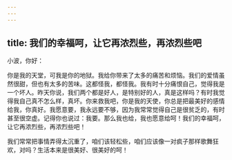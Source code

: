 ```yaml
---
---
---
```

title: 我们的幸福呵，让它再浓烈些，再浓烈些吧
---

小波，你好：

你是我的天堂，可我是你的地狱。我给你带来了太多的痛苦和烦恼。我们的爱情虽然很甜，但也有太多的苦味。这都怪我，都怪我。我有时十分痛恨自己，觉得我是一个坏人。昨天你说，我们两个都是好人，是特别好的人，真是这样吗？有时我觉得我自己真不怎么样，真坏。你来救我吧，你是我的天使，你总是把最美好的感情给我，你真好。我愿意要，我永远要不够，因为我常常觉得自己是很贫乏的，有时甚至很空虚。记得你也说过：我要。那么我也给，我也愿意给呵！我们的幸福呵，让它再浓烈些，再浓烈些吧！

我们常常把事情弄得太沉重了，咱们该轻松些，咱们应该像一对疯子那样歌舞狂欢，对吗？生活本来是很美好、很美好的呵！